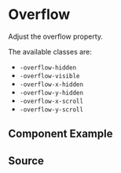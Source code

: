 

# Overflow

Adjust the overflow property.

The available classes are:

-   `-overflow-hidden`
-   `-overflow-visible`
-   `-overflow-x-hidden`
-   `-overflow-y-hidden`
-   `-overflow-x-scroll`
-   `-overflow-y-scroll`

## Component Example

<Canvas of={OverflowStories.Default} />

## Source

<Source of={OverflowStories.Default} />
